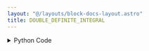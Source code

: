 ```yaml
---
layout: "@/layouts/block-docs-layout.astro"
title: DOUBLE_DEFINITE_INTEGRAL
---
```



<PythonDocsDisplay docstring={docstring} />
<AppDisplay app={app} />

<details>
<summary>Python Code</summary>
```python
from flojoy import flojoy, Scalar
from scipy import integrate
from sympy import parse_expr, lambdify


@flojoy(deps={"sympy": "1.12"})
def DOUBLE_DEFINITE_INTEGRAL(
    function: str = "",
    upper_bound_x: float = 0.0,
    lower_bound_x: float = 0.0,
    upper_bound_y: float = 0.0,
    lower_bound_y: float = 0.0,
) -> Scalar:
    """The DOUBLE_DEFINITE_INTEGRAL node takes a function, upper, and lower bounds as input.

    It then computes a double integral of the given function.

    Example of proper syntax for the function input:
    2*x*y

    Example of improper syntax for the function input:
    2xy

    Parameters
    ----------
    function : str
        The function that we are integrating.
    upper_bound_x : float
        The upper bound for x.
    lower_bound_x : float
        The lower bound for x.
    upper_bound_y : float
        The upper bound for y.
    lower_bound_y : float
        The lower bound for y.

    Returns
    -------
    Scalar
        The result of the double definite integral.
    """

    func = parse_expr(function)
    symbols = tuple(func.free_symbols)

    f = lambdify(symbols, func)

    result = integrate.nquad(
        f, [(lower_bound_x, upper_bound_x), (lower_bound_y, upper_bound_y)]
    )[0]

    return Scalar(c=result)

```
[Find this Flojoy Block on GitHub](https://github.com/flojoy-ai/blocks/blob/main/blocks/TRANSFORMERS/CALCULUS/DOUBLE_DEFINITE_INTEGRAL/DOUBLE_DEFINITE_INTEGRAL.py)
</details>


## Example
